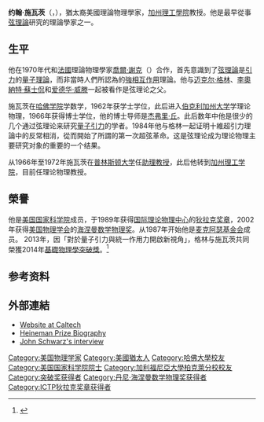 {{NoteTA|G1=物理學}}
{{Infobox scientist
| name = 約翰·施瓦茨
| image = 
| caption = 約翰·施瓦茨，攝於1988年的澳洲
| birth_date = {{Birth date and age|1941|11|22|mf=yes}}
| birth_place = {{USA-1912}}[[麻薩諸塞州|麻薩諸塞州]][[北亚当斯_(马萨诸塞州)|北亞當斯]]
| death_date = 
| death_place =
| known_for = [[弦理論|弦理論]]
| prizes = [[丹尼·海涅曼數學物理獎|丹尼·海涅曼數學物理獎]]<br>[[ICTP狄拉克獎章|ICTP狄拉克獎章]]<br>[[突破獎|突破獎]]
| doctoral_advisor = [[杰弗里·丘|杰弗里·丘]]
| doctoral_students = [[三田一郎|三田一郎]]<br>[[Cosmas_Zachos|Cosmas Zachos]]<br>[[Michael_R._Douglas|Michael R. Douglas]]<br>[[Gerald_B._Cleaver|Gerald B. Cleaver]]
}}
'''约翰·施瓦茨'''（{{lang-en|'''John Schwarz'''}}，{{bd|1941年|11月22日|catIdx=S}}），猶太裔美國理論物理學家，[[加州理工學院|加州理工學院]]教授。他是最早從事[[弦理論|弦理論]]研究的理論學家之一。

==生平==
他在1970年代和[[法國|法國]]理論物理學家[[喬爾·謝克|喬爾·謝克]]（{{lang|fr|Joel Scherk}}）合作，首先意識到了[[弦理論|弦理論]]是[[引力|引力]]的[[量子理論|量子理論]]，而非當時人們所認為的[[強相互作用|強相互作用]]理論。他与[[迈克尔·格林_(物理学家)|迈克尔·格林]]、[[李奧納特·蘇士侃|李奧納特·蘇士侃]]和[[爱德华·威滕|爱德华·威滕]]一起被看作是弦理论之父。{{FACT}}

施瓦茨在[[哈佛学院|哈佛学院]]学数学，1962年获学士学位，此后进入[[伯克利加州大学|伯克利加州大学]]学理论物理，1966年获得博士学位，他的博士导师是[[杰弗里·丘|杰弗里·丘]]。此后数年中他是很少的几个通过弦理论来研究[[量子引力|量子引力]]的学者。1984年他与格林一起证明十維超引力理論中的反常相消，從而開始了所謂的第一次超弦革命。这是弦理论成为理论物理主要研究对象的重要的一个结果。

从1966年至1972年施瓦茨在[[普林斯顿大学|普林斯顿大学]]任[[助理教授|助理教授]]，此后他转到[[加州理工学院|加州理工学院]]，目前任理论物理教授。

==榮譽==
他是[[美国国家科学院|美国国家科学院]]成员，于1989年获得[[国际理论物理中心|国际理论物理中心]]的[[狄拉克奖章|狄拉克奖章]]，2002年获得[[美国物理学会|美国物理学会]]的[[海涅曼数学物理奖|海涅曼数学物理奖]]。从1987年开始他是[[麦克阿瑟基金会|麦克阿瑟基金会]]成员。
2013年，因「對於量子引力與統一作用力開啟新視角」，格林与施瓦茨共同榮獲2014年[[基礎物理學突破獎|基礎物理學突破獎]]。<ref name=Laureates>{{cite web | url =https://breakthroughprize.org/Prize/1 | title =Fundamental Physics Breakthrough Prize Laureates | website =Fundamental Physics Breakthrough Prize | publisher =Breakthrough Prize | access-date =2015-11-18 | archive-date =2016-03-15 | archive-url =https://web.archive.org/web/20160315045423/https://breakthroughprize.org/Prize/1 | dead-url =no }}</ref>

== 参考资料 ==
{{Reflist}}

== 外部連結 ==
* [http://theory.caltech.edu/~jhs/ Website at Caltech] {{Wayback|url=http://theory.caltech.edu/~jhs/ |date=20041203001627 }}
* [http://www.aps.org/praw/heineman/02winner2.cfm Heineman Prize Biography]{{dead link|date=2018年4月 |bot=InternetArchiveBot |fix-attempted=yes }}
* [https://web.archive.org/web/20060217163312/http://superstringtheory.com/people/johns.html John Schwarz's interview]

{{弦理论}}
{{突破奖获得者}}
{{ICTP狄拉克奖章获得者}}
{{丹尼·海涅曼数学物理奖获得者}}

{{Authority control}}
{{DEFAULTSORT: Schwarz, John}}
[[Category:美国物理学家|Category:美国物理学家]]
[[Category:美國猶太人|Category:美國猶太人]]
[[Category:哈佛大學校友|Category:哈佛大學校友]]
[[Category:美国国家科学院院士|Category:美国国家科学院院士]]
[[Category:加利福尼亞大學柏克萊分校校友|Category:加利福尼亞大學柏克萊分校校友]]
[[Category:突破奖获得者|Category:突破奖获得者]]
[[Category:丹尼·海涅曼数学物理奖获得者|Category:丹尼·海涅曼数学物理奖获得者]]
[[Category:ICTP狄拉克奖章获得者|Category:ICTP狄拉克奖章获得者]]